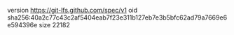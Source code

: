 version https://git-lfs.github.com/spec/v1
oid sha256:40a2c77c43c2af5404eab7f23e311b127eb7e3b5bfc62ad79a7669e6e594396e
size 22182
